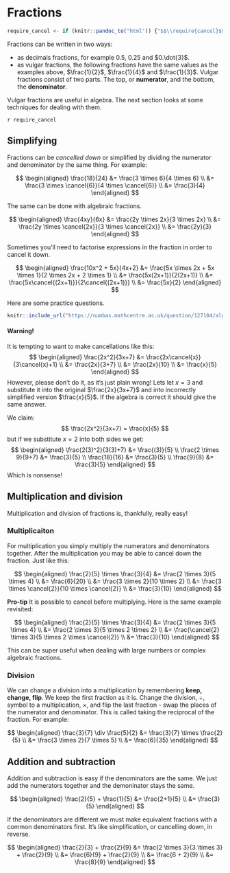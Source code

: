 # Fractions

```r

require_cancel <- if (knitr::pandoc_to("html")) {"$$\\require{cancel}$$"} else {""}

```

Fractions can be written in two ways:

- as decimals fractions, for example $0.5$, $0.25$ and $0.\dot{3}$.
- as vulgar fractions, the following fractions have the same values as the examples above, $\frac{1}{2}$, $\frac{1}{4}$ and $\frac{1}{3}$. Vulgar fractions consist of two parts. The top, or **numerator**, and the bottom, the **denominator**.

Vulgar fractions are useful in algebra. The next section looks at some techniques for dealing with them.

`r require_cancel`

## Simplifying

Fractions can be *cancelled down* or simplified by dividing the numerator and denominator by the same thing. For example:

$$
\begin{aligned} \frac{18}{24} &= \frac{3 \times 6}{4 \times 6} \\
&= \frac{3 \times \cancel{6}}{4 \times \cancel{6}} \\
&= \frac{3}{4}
\end{aligned}
$$

The same can be done with algebraic fractions. 

$$
\begin{aligned} \frac{4xy}{6x} &= \frac{2y \times 2x}{3 \times 2x} \\
&= \frac{2y \times \cancel{2x}}{3 \times \cancel{2x}} \\
&= \frac{2y}{3}
\end{aligned}
$$

Sometimes you'll need to factorise expressions in the fraction in order to cancel it down.

$$
\begin{aligned} \frac{10x^2 + 5x}{4x+2} &= \frac{5x \times 2x + 5x \times 1}{2 \times 2x + 2 \times 1} \\
&= \frac{5x(2x+1)}{2(2x+1)} \\
&= \frac{5x\cancel{(2x+1)}}{2\cancel{(2x+1)}} \\
&= \frac{5x}{2}
\end{aligned}
$$

Here are some practice questions.

```r
knitr::include_url("https://numbas.mathcentre.ac.uk/question/127104/algebra-cancelling-fractions/embed/?token=17a9a4e4-a12e-4563-affd-e77faf02f68e", height="800px")
```

#### Warning!

It is tempting to want to make cancellations like this:
$$
\begin{aligned} \frac{2x^2}{3x+7} &= \frac{2x\cancel{x}}{3\cancel{x}+1} \\
&= \frac{2x}{3+7} \\
&= \frac{2x}{10} \\
&= \frac{x}{5}
\end{aligned}
$$
However, please don't do it, as it's just plain wrong! Lets let $x=3$ and substitute it into the original $\frac{2x}{3x+7}$ and into incorrectly simplified version $\frac{x}{5}$. If the algebra is correct it should give the same answer.

We claim:
$$
\frac{2x^2}{3x+7} = \frac{x}{5}
$$
but if we substitute $x=2$ into both sides we get:
$$
\begin{aligned} \frac{2(3)^2}{3(3)+7} &= \frac{(3)}{5} \\
\frac{2 \times 9}{9+7} &= \frac{3}{5} \\
\frac{18}{16} &= \frac{3}{5} \\
\frac{9}{8} &= \frac{3}{5}
\end{aligned}
$$
Which is nonsense!

## Multiplication and division

Multiplication and division of fractions is, thankfully, really easy!

### Multiplicaiton

For multiplication you simply multiply the numerators and denominators together. After the multiplication you may be able to cancel down the fraction. Just like this:

$$
\begin{aligned} \frac{2}{5} \times \frac{3}{4} &= \frac{2 \times 3}{5 \times 4} \\
&= \frac{6}{20} \\
&= \frac{3 \times 2}{10 \times 2} \\
&= \frac{3 \times \cancel{2}}{10 \times \cancel{2}} \\
&= \frac{3}{10}
\end{aligned}
$$

**Pro-tip** It is possible to cancel before multiplying. Here is the same example revisited:

$$
\begin{aligned} \frac{2}{5} \times \frac{3}{4} &= \frac{2 \times 3}{5 \times 4} \\
&= \frac{2 \times 3}{5 \times 2 \times 2} \\
&= \frac{\cancel{2} \times 3}{5 \times 2 \times \cancel{2}} \\
&= \frac{3}{10}
\end{aligned}
$$

This can be super useful when dealing with large numbers or complex algebraic fractions.

### Division

We can change a division into a multiplication by remembering **keep, change, flip**. We keep the first fraction as it is. Change the division, $\div$, symbol to a multiplication, $\times$, and flip the last fraction - swap the places of the numerator and denominator. This is called taking the reciprocal of the fraction. For example:

$$
\begin{aligned} \frac{3}{7} \div \frac{5}{2} &= \frac{3}{7} \times \frac{2}{5} \\
&= \frac{3 \times 2}{7 \times 5} \\
&= \frac{6}{35}
\end{aligned}
$$

## Addition and subtraction

Addition and subtraction is easy if the denominators are the same. We just add the numerators together and the demoninator stays the same.

$$
\begin{aligned} \frac{2}{5} + \frac{1}{5} &= \frac{2+1}{5} \\
&= \frac{3}{5}
\end{aligned}
$$

If the denominators are different we must make equivalent fractions with a common denominators first. It's like simplification, or cancelling down, in reverse.

$$
\begin{aligned} \frac{2}{3} + \frac{2}{9} &= \frac{2 \times 3}{3 \times 3} + \frac{2}{9} \\
&= \frac{6}{9} + \frac{2}{9} \\
&= \frac{6 + 2}{9} \\
&= \frac{8}{9}
\end{aligned}
$$
